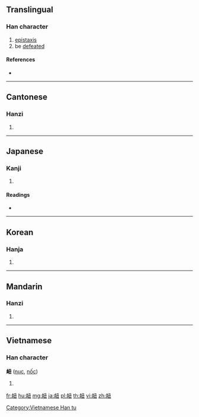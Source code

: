 {{character info/new}}
{{also|衂|䏔}}
==Translingual==

===Han character===
{{Han char|rn=143|rad=血|as=04|sn=10|four=27115|canj=HTNG}}

# [[epistaxis]]
# be [[defeat]]ed

====References====
* {{Han ref|kx=1107.090|dkj=33973|dj=1569.090|hdz=53051.080|uh=8844|ud=34884|bh=D3D0|bd=54224}}

----

==Cantonese==

===Hanzi===
{{yue-hanzi|jyut=|y=nuk6}}

# {{defn|lang=yue|sort=血04}}

----

==Japanese==

===Kanji===
{{ja-kanji|grade=|rs=血04}}

# {{defn|lang=ja|sort=血04}}

====Readings====
* {{ja-readings|on=[[じく]] (jiku)|kun=[[はなぢ]] (hanaji)}}

----

==Korean==

===Hanja===
{{ko-hanja|hangeul=[[뉵]]>[[육]]|eumhun=|rv=nyuk>yuk|mr=nyuk>yuk|y=nyuk>yuk}}

# {{defn|lang=ko|sort=血04}}

----

==Mandarin==

===Hanzi===
{{cmn-hanzi|pin=[[nǜ]] ([[nü4]])|wg=nü<sup>4</sup>}}

# {{defn|lang=cmn|sort=血04}}

----

==Vietnamese==

===Han character===
'''衄''' ([[nục]], [[nốc]])

# {{defn|lang=vi}}

[[Category:Vietnamese Han tu]]

[[fr:衄]]
[[hu:衄]]
[[mg:衄]]
[[ja:衄]]
[[pl:衄]]
[[th:衄]]
[[vi:衄]]
[[zh:衄]]